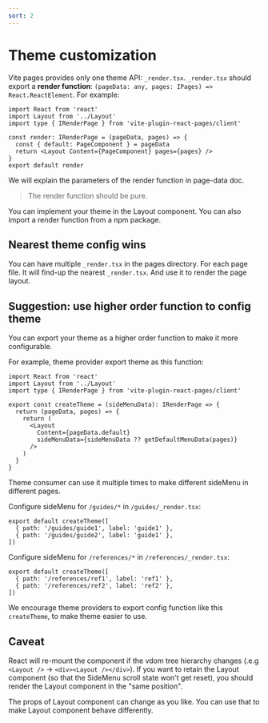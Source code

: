 ```yaml
---
sort: 2
---
```


# Theme customization

Vite pages provides only one theme API: `_render.tsx`.
`_render.tsx` should export a **render function**: `(pageData: any, pages: IPages) => React.ReactElement`. For example:

```tsx
import React from 'react'
import Layout from '../Layout'
import type { IRenderPage } from 'vite-plugin-react-pages/client'

const render: IRenderPage = (pageData, pages) => {
  const { default: PageComponent } = pageData
  return <Layout Content={PageComponent} pages={pages} />
}
export default render
```


We will explain the parameters of the render function in <Link to="/page-data">page-data doc</Link>.

> The render function should be pure.

You can implement your theme in the Layout component. You can also import a render function from a npm package.

## Nearest theme config wins

You can have multiple `_render.tsx` in the pages directory. For each page file. It will find-up the nearest `_render.tsx`. And use it to render the page layout.

## Suggestion: use higher order function to config theme

You can export your theme as a higher order function to make it more configurable.

For example, theme provider export theme as this function:

```tsx
import React from 'react'
import Layout from '../Layout'
import type { IRenderPage } from 'vite-plugin-react-pages/client'

export const createTheme = (sideMenuData): IRenderPage => {
  return (pageData, pages) => {
    return (
      <Layout
        Content={pageData.default}
        sideMenuData={sideMenuData ?? getDefaultMenuData(pages)}
      />
    )
  }
}
```

Theme consumer can use it multiple times to make different sideMenu in different pages.

Configure sideMenu for `/guides/*` in `/guides/_render.tsx`:

```tsx
export default createTheme([
  { path: '/guides/guide1', label: 'guide1' },
  { path: '/guides/guide2', label: 'guide1' },
])
```

Configure sideMenu for `/references/*` in `/references/_render.tsx`:

```tsx
export default createTheme([
  { path: '/references/ref1', label: 'ref1' },
  { path: '/references/ref2', label: 'ref2' },
])
```

We encourage theme providers to export config function like this `createTheme`, to make theme easier to use.

## Caveat

React will re-mount the component if the vdom tree hierarchy changes (.e.g `<Layout />` -> `<div><Layout /></div>`). If you want to retain the Layout component (so that the SideMenu scroll state won't get reset), you should render the Layout component in the "same position".

The props of Layout component can change as you like. You can use that to make Layout component behave differently.
